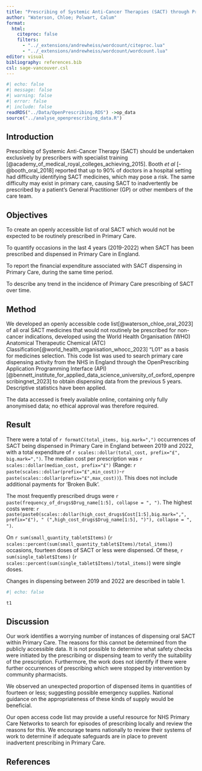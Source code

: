 ```yaml
---
title: "Prescribing of Systemic Anti-Cancer Therapies (SACT) through Primary Care in England"
author: "Waterson, Chloe; Polwart, Calum"
format: 
  html:
    citeproc: false
    filters: 
      - "../_extensions/andrewheiss/wordcount/citeproc.lua"
      - "../_extensions/andrewheiss/wordcount/wordcount.lua"
editor: visual
bibliography: references.bib
csl: sage-vancouver.csl
---
```


<!--#  Sentences in these blocks are from the marking scheme for maximum points (10 points each section. Need 18 to accept)-->

<!--# You will be allowed a maximum of 500 words, excluding references, in the abstract boxes. The abstract can contain a maximum of 1 table or figure. It is suggested that the abstract is prepared in Word first and a word count performed as the electronic submission software will not accept more than 500 words -->

<!--# Format of abstract: An abstract should start with an introduction to the background of the investigation and a clear statement of the aims/objectives of the work. A statement of the methods used should follow including, for example, numbers of subjects in the study and means of collection of data. Results should be clearly stated with, if appropriate, statistical support. The abstract should end with a discussion/conclusion. In general, the abstract should be informative and contain as much detail as possible. Note that references should be in Vancouver style. A maximum of 5 references will be allowed. -->

```r
#| echo: false
#| message: false
#| warning: false
#| error: false
#| include: false
readRDS("../Data/OpenPrescribing.RDS") ->op_data
source("../analyse_openprescribing_data.R")
```

## Introduction

Prescribing of Systemic Anti-Cancer Therapy (SACT) should be undertaken exclusively by prescribers with specialist training [@academy_of_medical_royal_colleges_achieving_2015]. Booth *et al* [-@booth_oral_2018] reported that up to 90% of doctors in a hospital setting had difficulty identifying SACT medicines, which may pose a risk. The same difficulty may exist in primary care, causing SACT to inadvertently be prescribed by a patient's General Practitioner (GP) or other members of the care team.

## Objectives

<!--#  Aims or objectives given are clear, concise and SMART -->

To create an openly accessible list of oral SACT which would not be expected to be routinely prescribed in Primary Care.

To quantify occasions in the last 4 years (2019-2022) when SACT has been prescribed and dispensed in Primary Care in England.

To report the financial expenditure associated with SACT dispensing in Primary Care, during the same time period.

To describe any trend in the incidence of Primary Care prescribing of SACT over time.

## Method

<!--# Methodology fully explained and appropriate for objectives  -->

We developed an openly accessible code list[@waterson_chloe_oral_2023] of all oral SACT medicines that would not routinely be prescribed for non-cancer indications, developed using the World Health Organisation (WHO) Anatomical Therapeutic Chemical (ATC) Classification[@world_health_organisation_whocc_2023] "L01" as a basis for medicines selection. This code list was used to search primary care dispensing activity from the NHS in England through the OpenPrescribing Application Programming Interface (API)[@bennett_institute_for_applied_data_science_university_of_oxford_openprescribingnet_2023] to obtain dispensing data from the previous 5 years. Descriptive statistics have been applied.

The data accessed is freely available online, containing only fully anonymised data; no ethical approval was therefore required.

## Result

<!--# Results and/or outcomes reported, related to all aims/objectives and discussed/justified fully and critically -->

<!--# Wholly original, new evidence OR new methodology -->

<!--# Significant service improvement and relevance. ALL members would be able to apply this work -->

There were a total of `r formatC(total_items, big.mark=",")` occurrences of SACT being dispensed in Primary Care in England between 2019 and 2022, with a total expenditure of `r scales::dollar(total_cost, prefix="£", big.mark=",")`. The median cost per prescription was `r scales::dollar(median_cost, prefix="£")` (Range: `r paste(scales::dollar(prefix="£",min_cost))`-`r paste(scales::dollar(prefix="£",max_cost))`). This does not include additional payments for 'Broken Bulk'.

The most frequently prescribed drugs were `r paste(frequency_of_drugs$Drug_name[1:5], collapse = ", ")`. The highest costs were: `r paste(paste0(scales::dollar(high_cost_drugs$Cost[1:5],big.mark=",", prefix="£"), " (",high_cost_drugs$Drug_name[1:5], ")"), collapse = ", ")`.

On `r sum(small_quantity_tablet$Items)` (`r scales::percent(sum(small_quantity_tablet$Items)/total_items)`) occasions, fourteen doses of SACT or less were dispensed. Of these, `r sum(single_tablet$Items)` (`r scales::percent(sum(single_tablet$Items)/total_items)`) were single doses.

Changes in dispensing between 2019 and 2022 are described in table 1.

```r
#| echo: false

t1
```

## Discussion

Our work identifies a worrying number of instances of dispensing oral SACT within Primary Care. The reasons for this cannot be determined from the publicly accessible data. It is not possible to determine what safety checks were initiated by the prescribing or dispensing team to verify the suitability of the prescription. Furthermore, the work does not identify if there were further occurrences of prescribing which were stopped by intervention by community pharmacists.

We observed an unexpected proportion of dispensed items in quantities of fourteen or less; suggesting possible emergency supplies. National guidance on the appropriateness of these kinds of supply would be beneficial.

Our open access code list may provide a useful resource for NHS Primary Care Networks to search for episodes of prescribing locally and review the reasons for this. We encourage teams nationally to review their systems of work to determine if adequate safeguards are in place to prevent inadvertent prescribing in Primary Care.

## References

::: {#refs}
:::
